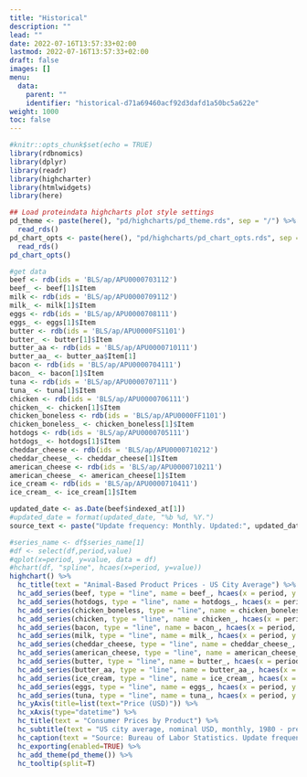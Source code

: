 ```yaml
---
title: "Historical"
description: ""
lead: ""
date: 2022-07-16T13:57:33+02:00
lastmod: 2022-07-16T13:57:33+02:00
draft: false
images: []
menu:
  data:
    parent: ""
    identifier: "historical-d71a69460acf92d3dafd1a50bc5a622e"
weight: 1000
toc: false
---
```


```r
#knitr::opts_chunk$set(echo = TRUE)
library(rdbnomics)
library(dplyr)
library(readr)
library(highcharter)
library(htmlwidgets)
library(here)

## Load proteindata highcharts plot style settings
pd_theme <- paste(here(), "pd/highcharts/pd_theme.rds", sep = "/") %>%
  read_rds()
pd_chart_opts <- paste(here(), "pd/highcharts/pd_chart_opts.rds", sep = "/") %>%
  read_rds()
pd_chart_opts()

```


```r
#get data
beef <- rdb(ids = 'BLS/ap/APU0000703112')
beef_ <- beef[1]$Item
milk <- rdb(ids = 'BLS/ap/APU0000709112')
milk_ <- milk[1]$Item
eggs <- rdb(ids = 'BLS/ap/APU0000708111')
eggs_ <- eggs[1]$Item
butter <- rdb(ids = 'BLS/ap/APU0000FS1101')
butter_ <- butter[1]$Item
butter_aa <- rdb(ids = 'BLS/ap/APU0000710111')
butter_aa_ <- butter_aa$Item[1]
bacon <- rdb(ids = 'BLS/ap/APU0000704111')
bacon_ <- bacon[1]$Item
tuna <- rdb(ids = 'BLS/ap/APU0000707111')
tuna_ <- tuna[1]$Item
chicken <- rdb(ids = 'BLS/ap/APU0000706111')
chicken_ <- chicken[1]$Item
chicken_boneless <- rdb(ids = 'BLS/ap/APU0000FF1101')
chicken_boneless_ <- chicken_boneless[1]$Item
hotdogs <- rdb(ids = 'BLS/ap/APU0000705111')
hotdogs_ <- hotdogs[1]$Item
cheddar_cheese <- rdb(ids = 'BLS/ap/APU0000710212')
cheddar_cheese_ <- cheddar_cheese[1]$Item
american_cheese <- rdb(ids = 'BLS/ap/APU0000710211')
american_cheese_ <- american_cheese[1]$Item
ice_cream <- rdb(ids = 'BLS/ap/APU0000710411')
ice_cream_ <- ice_cream[1]$Item

updated_date <- as.Date(beef$indexed_at[1])
#updated_date = format(updated_date, "%b %d, %Y.")
source_text <- paste("Update frequency: Monthly. Updated:", updated_date, "Source: Bureau of Labor Statistics")

#series_name <- df$series_name[1]
#df <- select(df,period,value)
#qplot(x=period, y=value, data = df)
#hchart(df, "spline", hcaes(x=period, y=value))
highchart() %>%
  hc_title(text = "Animal-Based Product Prices - US City Average") %>%
  hc_add_series(beef, type = "line", name = beef_, hcaes(x = period, y = value)) %>%
  hc_add_series(hotdogs, type = "line", name = hotdogs_, hcaes(x = period, y = value)) %>%
  hc_add_series(chicken_boneless, type = "line", name = chicken_boneless_, hcaes(x = period, y = value)) %>%
  hc_add_series(chicken, type = "line", name = chicken_, hcaes(x = period, y = value)) %>%
  hc_add_series(bacon, type = "line", name = bacon_, hcaes(x = period, y = value)) %>%
  hc_add_series(milk, type = "line", name = milk_, hcaes(x = period, y = value)) %>%
  hc_add_series(cheddar_cheese, type = "line", name = cheddar_cheese_, hcaes(x = period, y = value)) %>%
  hc_add_series(american_cheese, type = "line", name = american_cheese_, hcaes(x = period, y = value)) %>%
  hc_add_series(butter, type = "line", name = butter_, hcaes(x = period, y = value)) %>%
  hc_add_series(butter_aa, type = "line", name = butter_aa_, hcaes(x = period, y = value)) %>%
  hc_add_series(ice_cream, type = "line", name = ice_cream_, hcaes(x = period, y = value)) %>%
  hc_add_series(eggs, type = "line", name = eggs_, hcaes(x = period, y = value)) %>%
  hc_add_series(tuna, type = "line", name = tuna_, hcaes(x = period, y = value)) %>%
  hc_yAxis(title=list(text="Price (USD)")) %>%
  hc_xAxis(type="datetime") %>%
  hc_title(text = "Consumer Prices by Product") %>%
  hc_subtitle(text = "US city average, nominal USD, monthly, 1980 - present") %>%
  hc_caption(text = "Source: Bureau of Labor Statistics. Update frequency: monthly. Release schedule available <a href='https://www.bls.gov/schedule/news_release/cpi.htm' target='_blank'>here</a>.") %>%
  hc_exporting(enabled=TRUE) %>%
  hc_add_theme(pd_theme()) %>%
  hc_tooltip(split=T)
```
